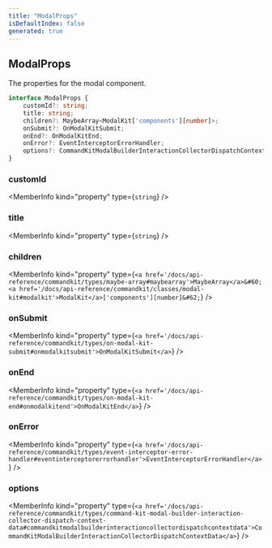 ```yaml
---
title: "ModalProps"
isDefaultIndex: false
generated: true
---
```



<!-- This file was generated from the CommandKit source. Do not modify. Instead, re-run the "docgen" script -->


## ModalProps

<GenerationInfo sourceFile="packages/commandkit/src/components/interactive/modal/Modal.ts" sourceLine="22" packageName="commandkit" />

The properties for the modal component.

```ts title="Signature"
interface ModalProps {
    customId?: string;
    title: string;
    children?: MaybeArray<ModalKit['components'][number]>;
    onSubmit?: OnModalKitSubmit;
    onEnd?: OnModalKitEnd;
    onError?: EventInterceptorErrorHandler;
    options?: CommandKitModalBuilderInteractionCollectorDispatchContextData;
}
```

<div className="members-wrapper">

### customId

<MemberInfo kind="property" type={`string`}   />


### title

<MemberInfo kind="property" type={`string`}   />


### children

<MemberInfo kind="property" type={`<a href='/docs/api-reference/commandkit/types/maybe-array#maybearray'>MaybeArray</a>&#60;<a href='/docs/api-reference/commandkit/classes/modal-kit#modalkit'>ModalKit</a>['components'][number]&#62;`}   />


### onSubmit

<MemberInfo kind="property" type={`<a href='/docs/api-reference/commandkit/types/on-modal-kit-submit#onmodalkitsubmit'>OnModalKitSubmit</a>`}   />


### onEnd

<MemberInfo kind="property" type={`<a href='/docs/api-reference/commandkit/types/on-modal-kit-end#onmodalkitend'>OnModalKitEnd</a>`}   />


### onError

<MemberInfo kind="property" type={`<a href='/docs/api-reference/commandkit/types/event-interceptor-error-handler#eventinterceptorerrorhandler'>EventInterceptorErrorHandler</a>`}   />


### options

<MemberInfo kind="property" type={`<a href='/docs/api-reference/commandkit/types/command-kit-modal-builder-interaction-collector-dispatch-context-data#commandkitmodalbuilderinteractioncollectordispatchcontextdata'>CommandKitModalBuilderInteractionCollectorDispatchContextData</a>`}   />




</div>
